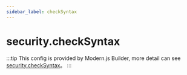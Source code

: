```yaml
---
sidebar_label: checkSyntax
---
```


# security.checkSyntax

:::tip
This config is provided by Modern.js Builder, more detail can see [security.checkSyntax](https://modernjs.dev/builder/en/api/config-security.html#securitychecksyntax)。
:::


<Main />

